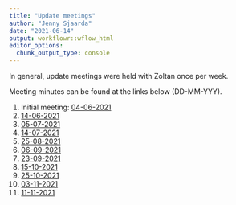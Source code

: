 ```yaml
---
title: "Update meetings"
author: "Jenny Sjaarda"
date: "2021-06-14"
output: workflowr::wflow_html
editor_options:
  chunk_output_type: console
---
```


In general, update meetings were held with Zoltan once per week. 

Meeting minutes can be found at the links below (DD-MM-YYY).

1. Initial meeting: [04-06-2021](presentations/Xia_horizontal_genetic_effects/presentation.html#1)
2. [14-06-2021](update_meeting_14_06_2021.html)
3. [05-07-2021](update_meeting_14_06_2021.html)
4. [14-07-2021](update_meeting_14_06_2021.html)
5. [25-08-2021](update_meeting_25_08_2021.html)
6. [06-09-2021](update_meeting_06_09_2021.html)
7. [23-09-2021](update_meeting_23_09_2021.html)
8. [15-10-2021](update_meeting_15_10_2021.html)
9. [25-10-2021](update_meeting_25_10_2021.html)
10. [03-11-2021](update_meeting_03_11_2021.html)
11. [11-11-2021](update_meeting_11_11_2021.html)



